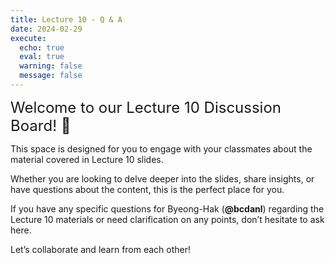 ```yaml
---
title: Lecture 10 - Q & A
date: 2024-02-29
execute: 
  echo: true
  eval: true
  warning: false
  message: false
---
```


<font size = "5">Welcome to our Lecture 10 Discussion Board! 👋 </font>


This space is designed for you to engage with your classmates about the material covered in Lecture 10 slides.

Whether you are looking to delve deeper into the slides, share insights, or have questions about the content, this is the perfect place for you.

If you have any specific questions for Byeong-Hak (**@bcdanl**) regarding the Lecture 10 materials or need clarification on any points, don't hesitate to ask here. 

Let's collaborate and learn from each other!


